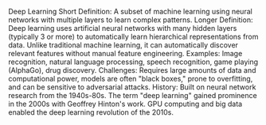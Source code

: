 Deep Learning
Short Definition: A subset of machine learning using neural networks with multiple layers to learn complex patterns.
Longer Definition: Deep learning uses artificial neural networks with many hidden layers (typically 3 or more) to automatically learn hierarchical representations from data. Unlike traditional machine learning, it can automatically discover relevant features without manual feature engineering.
Examples: Image recognition, natural language processing, speech recognition, game playing (AlphaGo), drug discovery.
Challenges: Requires large amounts of data and computational power, models are often "black boxes," prone to overfitting, and can be sensitive to adversarial attacks.
History: Built on neural network research from the 1940s-80s. The term "deep learning" gained prominence in the 2000s with Geoffrey Hinton's work. GPU computing and big data enabled the deep learning revolution of the 2010s.